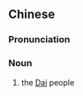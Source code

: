 ==Chinese==
{{zh-forms}}

===Pronunciation===
{{zh-pron
|m=dǎizú
|c=taai3 zuk6,daai2 zuk6
|cat=n
}}

===Noun===
{{zh-noun}}

# the [[Dai]] people {{gloss|an ethnic group of China}}
